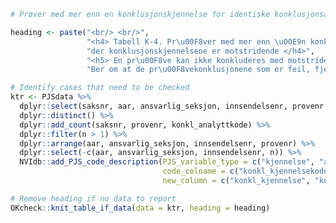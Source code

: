 ```r
# Prøver med mer enn en konklusjonskjennelse for identiske konklusjonsanalytter og der konklusjonskjennelsene er motstridende

heading <- paste("<br/> <br/>",
                 "<h4> Tabell K-4. Pr\u00F8ver med mer enn \u00E9n konklusjonskjennelse for identiske konklusjonsanalytter og",
                 "der konklusjonskjennelsene er motstridende </h4>",
                 "<h5> En pr\u00F8ve kan ikke konkluderes med motstridende pr\u00F8vekonklusjoner for samme pr\u00F8veanalytt.",
                 "Ber om at de pr\u00F8vekonklusjonene som er feil, fjernes fra saken. </h5>")

# Identify cases that need to be checked
ktr <- PJSdata %>%
  dplyr::select(saksnr, aar, ansvarlig_seksjon, innsendelsenr, provenr, konkl_kjennelsekode, konkl_analyttkode) %>%
  dplyr::distinct() %>%
  dplyr::add_count(saksnr, provenr, konkl_analyttkode) %>%
  dplyr::filter(n > 1) %>%
  dplyr::arrange(aar, ansvarlig_seksjon, innsendelsenr, provenr) %>%
  dplyr::select(-c(aar, ansvarlig_seksjon, innsendelsenr, n)) %>%
  NVIdb::add_PJS_code_description(PJS_variable_type = c("kjennelse", "analytt"),
                                  code_colname = c("konkl_kjennelsekode", "konkl_analyttkode"),
                                  new_column = c("konkl_kjennelse", "konkl_analytt")) 

# Remove heading if no data to report
OKcheck::knit_table_if_data(data = ktr, heading = heading)
```

